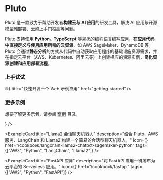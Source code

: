 


# Pluto

Pluto 是一款致力于帮助开发者**构建云与 AI 应用**的研发工具，解决 AI 应用与开源模型难部署、云的上手门槛高等问题。

Pluto 支持使用 **Python、TypeScript** 等熟悉的编程语言编写应用，**在应用代码中直接定义与使用应用所需的云资源**，如 AWS SageMaker、DynamoDB 等。Pluto 会通过**静态分析**的方式从代码中自动获取应用程序的基础设施资源需求，并在指定云平台（AWS、Kubernetes、阿里云等）上创建相应的资源实例，**简化资源创建和应用部署流程**。

### 上手试试

<Cards num="1">
  <Card
    icon={<span>🌐</span>}
    title="快速开发一个 Web 示例应用"
    href="getting-started"
  />
</Cards>

### 更多示例

想要了解更多示例，请参阅 [案例](/cookbook) 目录。

<Cards num="2">
  <ExampleCard
    title="LangServe 应用"
    description="使用 Pluto 部署 LangServe 应用到 AWS 上，通过 Api Gateway 暴露 LangServe 应用，支持 RemoteRunnable 调用，支持 Playground。"
    href="/cookbook/deploy-langserve-to-aws"
    tags={["AWS", "Python", "LangServe"]}
    deployUrl="https://codesandbox.io/p/devbox/deploy-langserve-application-to-aws-csj8wj"
    icon={<GiEgyptianBird />}
  />

  <ExampleCard
    title="Llama2 会话聊天机器人"
    description="结合 Pluto、AWS 服务、LangChain 和 Llama2 构建一个简易的会话型聊天机器人。"
    icon={<TbMessageChatbot />}
    href="/cookbook/langchain-llama2-chatbot-sagemaker-python"
    tags={["AWS", "Python", "LangChain", "Llama2"]}
  />

  <ExampleCard
    title="FastAPI 应用"
    description="将 FastAPI 应用一键发布为云平台的 Serverless 应用。"
    icon={<CgWebsite />}
    href="/cookbook/fastapi"
    tags={["AWS", "Python", "FastAPI"]}
  />
</Cards>
